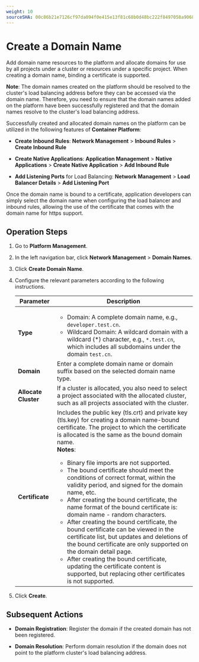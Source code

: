 ```yaml
---
weight: 10
sourceSHA: 00c86b21e7126cf97da094f0e415e13f81c68b0d48bc222f8497058a9068cf96
---
```


# Create a Domain Name

Add domain name resources to the platform and allocate domains for use by all projects under a cluster or resources under a specific project. When creating a domain name, binding a certificate is supported.

**Note**: The domain names created on the platform should be resolved to the cluster's load balancing address before they can be accessed via the domain name. Therefore, you need to ensure that the domain names added on the platform have been successfully registered and that the domain names resolve to the cluster's load balancing address.

Successfully created and allocated domain names on the platform can be utilized in the following features of **Container Platform**:

- **Create Inbound Rules**: **Network Management** > **Inbound Rules** > **Create Inbound Rule**

- **Create Native Applications**: **Application Management** > **Native Applications** > **Create Native Application** > **Add Inbound Rule**

- **Add Listening Ports** for Load Balancing: **Network Management** > **Load Balancer Details** > **Add Listening Port**

Once the domain name is bound to a certificate, application developers can simply select the domain name when configuring the load balancer and inbound rules, allowing the use of the certificate that comes with the domain name for https support.

## Operation Steps

1. Go to **Platform Management**.

2. In the left navigation bar, click **Network Management** > **Domain Names**.

3. Click **Create Domain Name**.

4. Configure the relevant parameters according to the following instructions.

   | Parameter   | Description                                                                                                                                                                                                                                                                          |
   | ----------- | ------------------------------------------------------------------------------------------------------------------------------------------------------------------------------------------------------------------------------------------------------------------------------------ |
   | **Type**    | <ul><li>Domain: A complete domain name, e.g., `developer.test.cn`.</li><li>Wildcard Domain: A wildcard domain with a wildcard (\*) character, e.g., `*.test.cn`, which includes all subdomains under the domain `test.cn`.</li></ul>                                                                                      |
   | **Domain**  | Enter a complete domain name or domain suffix based on the selected domain name type.                                                                                                                                                                                                 |
   | **Allocate Cluster** | If a cluster is allocated, you also need to select a project associated with the allocated cluster, such as all projects associated with the cluster.                                                                                                                                                        |
   | **Certificate**  | Includes the public key (tls.crt) and private key (tls.key) for creating a domain name-bound certificate. The project to which the certificate is allocated is the same as the bound domain name.<br />**Notes**: <ul><li>Binary file imports are not supported.</li><li>The bound certificate should meet the conditions of correct format, within the validity period, and signed for the domain name, etc.</li><li>After creating the bound certificate, the name format of the bound certificate is: domain name - random characters.</li><li>After creating the bound certificate, the bound certificate can be viewed in the certificate list, but updates and deletions of the bound certificate are only supported on the domain detail page.</li><li>After creating the bound certificate, updating the certificate content is supported, but replacing other certificates is not supported.</li></ul> |

5. Click **Create**.

## Subsequent Actions

- **Domain Registration**: Register the domain if the created domain has not been registered.

- **Domain Resolution**: Perform domain resolution if the domain does not point to the platform cluster's load balancing address.
